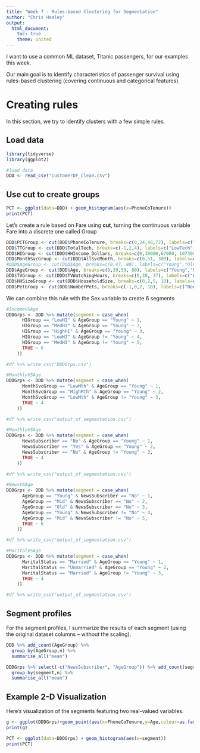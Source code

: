 ---
title: "Week 7 - Rules-based Clustering for Segmentation"
author: "Chris Healey"
output:
  html_document:
    toc: true
    theme: united
---

I want to use a common ML dataset, Titanic passengers, for our examples this week.

Our main goal is to identify characteristics of passenger survival using rules-based clustering (covering continuous and categorical features).


# Creating rules
In this section, we try to identify clusters with a few simple rules.  

## Load data

```{r}
library(tidyverse)
library(ggplot2)
```
```{r}
#load data
DDD <- read_csv("CustomerDF_Clean.csv")
```

## Use cut to create groups 
```{r}
PCT <- ggplot(data=DDD) + geom_histogram(aes(x=PhoneCoTenure))
print(PCT)
```
Let's create a rule based on Fare using **cut**, turning the continuous variable Fare into a discrete one called Group

```{r}
DDD$PCTGroup <- cut(DDD$PhoneCoTenure, breaks=c(0,24,48,72), labels=c("LowTen","MedTen","HighTen"))
DDD$TTGroup <- cut(DDD$TotalTech, breaks=c(-1,2,4), labels=c("LowTech", "HighTech"))
DDD$HIGroup <- cut(DDD$HHIncome_Dollars, breaks=c(0,38000,67000, 1073000), labels=c("LowHI","MedHI","HighHI"))
DDD$MonthSvcGroup <- cut(DDD$AllSvcMonth, breaks=c(0,51, 300), labels=c("LowMth","HighMth"))
#DDD$AgeGroup <- cut(DDD$Age, breaks=c(0,47, 80), labels=c("Young","Old"))
DDD$AgeGroup <- cut(DDD$Age, breaks=c(0,39,59, 80), labels=c("Young","Mid", "Old"))
DDD$TVGroup <- cut(DDD$TVWatchingHours, breaks=c(0,20, 37), labels=c("High","Low"))
DDD$HHSizeGroup <- cut(DDD$HouseholdSize, breaks=c(0,2,5, 10), labels=c("LowSize","MedSize","HighSize"))
DDD$PetGroup <- cut(DDD$NumberPets, breaks=c(-1,0,2, 10), labels=c("None","Few","Many"))

```

We can combine this rule with the Sex variable to create 6 segments

```{r}
#IncomeVSAge
DDDGrps <- DDD %>% mutate(segment = case_when(
      HIGroup == "LowHI" & AgeGroup == "Young" ~ 1,
      HIGroup == "MedHI" & AgeGroup == "Young" ~ 2,
      HIGroup == "HighHI" & AgeGroup == "Young" ~ 3,
      HIGroup == "LowHI" & AgeGroup != "Young" ~ 4,
      HIGroup == "MedHI" & AgeGroup != "Young" ~ 5,
      TRUE ~ 6
    ))

#df %>% write_csv("DDDGrps.csv")
```

```{r}
#MonthlyVSAge
DDDGrps <- DDD %>% mutate(segment = case_when(
      MonthSvcGroup == "LowMth" & AgeGroup == "Young" ~ 1,
      MonthSvcGroup == "HighMth" & AgeGroup == "Young" ~ 2,
      MonthSvcGroup == "LowMth" & AgeGroup != "Young" ~ 3,
      TRUE ~ 4
    ))

#df %>% write_csv("output_of_segmentation.csv")
```

```{r}
#MonthlyVSAge
DDDGrps <- DDD %>% mutate(segment = case_when(
      NewsSubscriber == "No" & AgeGroup == "Young" ~ 1,
      NewsSubscriber == "Yes" & AgeGroup == "Young" ~ 2,
      NewsSubscriber == "No" & AgeGroup != "Young" ~ 3,
      TRUE ~ 4
    ))

#df %>% write_csv("output_of_segmentation.csv")
```

```{r}
#NewsVSAge
DDDGrps <- DDD %>% mutate(segment = case_when(
      AgeGroup == "Young" & NewsSubscriber == "No" ~ 1,
      AgeGroup == "Mid" & NewsSubscriber == "No" ~ 2,
      AgeGroup == "Old" & NewsSubscriber == "No" ~ 3,
      AgeGroup == "Young" & NewsSubscriber != "No" ~ 4,
      AgeGroup == "Mid" & NewsSubscriber != "No" ~ 5,
      TRUE ~ 6
    ))

#df %>% write_csv("output_of_segmentation.csv")
```

```{r}
#MaritalVSAge
DDDGrps <- DDD %>% mutate(segment = case_when(
      MaritalStatus == "Married" & AgeGroup == "Young" ~ 1,
      MaritalStatus == "Unmarried" & AgeGroup == "Young" ~ 2,
      MaritalStatus == "Married" & AgeGroup != "Young" ~ 3,
      TRUE ~ 4
    ))

#df %>% write_csv("output_of_segmentation.csv")
```


## Segment profiles
For the segment profiles, I summarize the results of each segment (using the original dataset columns -- without the scaling).
```{r}
DDD %>% add_count(AgeGroup) %>%
  group_by(AgeGroup,n) %>% 
  summarise_all("mean")
```

```{r}
DDDGrps %>% select(-c("NewsSubscriber", "AgeGroup")) %>% add_count(segment) %>%
  group_by(segment,n) %>% 
  summarise_all("mean")
```

## Example 2-D Visualization
Here's visualization of the segments featuring two real-valued variables.
```{r}
g <- ggplot(DDDGrps)+geom_point(aes(x=PhoneCoTenure,y=Age,colour=as.factor(segment)))
print(g)
```

```{r}
PCT <- ggplot(data=DDDGrps) + geom_histogram(aes(x=segment))
print(PCT)
```